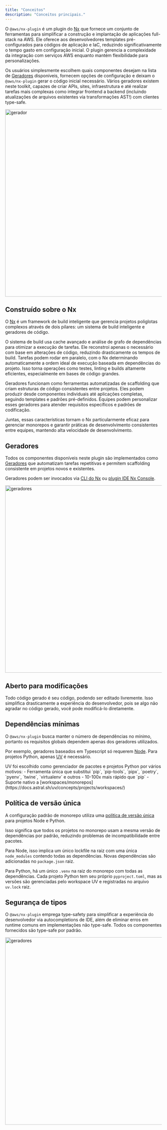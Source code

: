 ```yaml
---
title: "Conceitos"
description: "Conceitos principais."
---
```





O `@aws/nx-plugin` é um plugin do [Nx](https://nx.dev/) que fornece um conjunto de ferramentas para simplificar a construção e implantação de aplicações full-stack na AWS. Ele oferece aos desenvolvedores templates pré-configurados para códigos de aplicação e IaC, reduzindo significativamente o tempo gasto em configuração inicial. O plugin gerencia a complexidade da integração com serviços AWS enquanto mantém flexibilidade para personalizações.

Os usuários simplesmente escolhem quais componentes desejam na lista de [Geradores](#geradores) disponíveis, fornecem opções de configuração e deixam o `@aws/nx-plugin` gerar o código inicial necessário. Vários geradores existem neste toolkit, capazes de criar APIs, sites, infraestrutura e até realizar tarefas mais complexas como integrar frontend a backend (incluindo atualizações de arquivos existentes via transformações AST!) com clientes type-safe.

<Image src={websiteGeneratorGif} alt="gerador" width="800" height="600" />

## Construído sobre o Nx

O [Nx](https://nx.dev) é um framework de build inteligente que gerencia projetos poliglotas complexos através de dois pilares: um sistema de build inteligente e geradores de código.

O sistema de build usa cache avançado e análise de grafo de dependências para otimizar a execução de tarefas. Ele reconstroi apenas o necessário com base em alterações de código, reduzindo drasticamente os tempos de build. Tarefas podem rodar em paralelo, com o Nx determinando automaticamente a ordem ideal de execução baseada em dependências do projeto. Isso torna operações como testes, linting e builds altamente eficientes, especialmente em bases de código grandes.

Geradores funcionam como ferramentas automatizadas de scaffolding que criam estruturas de código consistentes entre projetos. Eles podem produzir desde componentes individuais até aplicações completas, seguindo templates e padrões pré-definidos. Equipes podem personalizar esses geradores para atender requisitos específicos e padrões de codificação.

Juntas, essas características tornam o Nx particularmente eficaz para gerenciar monorepos e garantir práticas de desenvolvimento consistentes entre equipes, mantendo alta velocidade de desenvolvimento.

## Geradores

Todos os componentes disponíveis neste plugin são implementados como [Geradores](https://nx.dev/features/generate-code) que automatizam tarefas repetitivas e permitem scaffolding consistente em projetos novos e existentes.

Geradores podem ser invocados via [CLI do Nx](https://nx.dev/features/generate-code#invoke-generators) ou [plugin IDE Nx Console](https://nx.dev/getting-started/editor-setup).

<Image src={generatorsJpg} alt="geradores" width="800" height="600" />

## Aberto para modificações

Todo código gerado é seu código, podendo ser editado livremente. Isso simplifica drasticamente a experiência do desenvolvedor, pois se algo não agradar no código gerado, você pode modificá-lo diretamente.

## Dependências mínimas

O `@aws/nx-plugin` busca manter o número de dependências no mínimo, portanto os requisitos globais dependem apenas dos geradores utilizados.

Por exemplo, geradores baseados em Typescript só requerem [Node](https://nodejs.org/en/download). Para projetos Python, apenas [UV](https://docs.astral.sh/uv/) é necessário.

<Aside>
  UV foi escolhido como gerenciador de pacotes e projetos Python por vários motivos:
  - Ferramenta única que substitui `pip`, `pip-tools`, `pipx`, `poetry`, 
    `pyenv`, `twine`, `virtualenv` e outros
  - 10-100x mais rápido que `pip`
  - Suporte nativo a [workspaces/monorepos](https://docs.astral.sh/uv/concepts/projects/workspaces/)
</Aside>

## Política de versão única

A configuração padrão de monorepo utiliza uma [política de versão única](https://nx.dev/concepts/decisions/dependency-management#single-version-policy) para projetos Node e Python.

Isso significa que todos os projetos no monorepo usam a mesma versão de dependências por padrão, reduzindo problemas de incompatibilidade entre pacotes.

Para Node, isso implica um único lockfile na raiz com uma única `node_modules` contendo todas as dependências. Novas dependências são adicionadas no `package.json` raiz.

Para Python, há um único `.venv` na raiz do monorepo com todas as dependências. Cada projeto Python tem seu próprio `pyproject.toml`, mas as versões são gerenciadas pelo workspace UV e registradas no arquivo `uv.lock` raiz.

## Segurança de tipos

O `@aws/nx-plugin` emprega type-safety para simplificar a experiência do desenvolvedor via autocompletions de IDE, além de eliminar erros em runtime comuns em implementações não type-safe. Todos os componentes fornecidos são type-safe por padrão.

<Image src={typeSafetyGif} alt="geradores" width="800" height="600" />